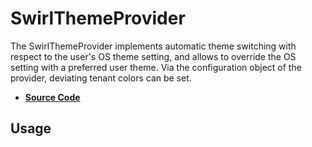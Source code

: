 
<Meta title="Components/SwirlThemeProvider" />

# SwirlThemeProvider

The SwirlThemeProvider implements automatic theme switching with respect to the
user's OS theme setting, and allows to override the OS setting with a preferred
user theme. Via the configuration object of the provider, deviating tenant
colors can be set.

- **[Source Code](https://github.com/flip-corp/swirl/tree/main/packages/swirl-components/src/components/swirl-theme-provider)**

## Usage

<Canvas of={Stories.SwirlThemeProvider} sourceState="shown"></Canvas>

<Controls of={Stories.SwirlThemeProvider} />
